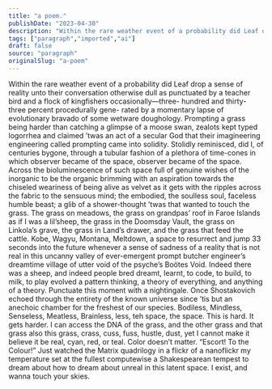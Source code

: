 ```yaml
---
title: "a poem."
publishDate: "2023-04-30"
description: "Within the rare weather event of a probability did Leaf drop a sense of reality unto their conversation otherwise dull as punctuated by a teacher bir......"
tags: ["paragraph","imported","ai"]
draft: false
source: "paragraph"
originalSlug: "a-poem"
---
```


Within the rare weather event of a probability did Leaf drop a sense of reality unto their conversation otherwise dull as punctuated by a teacher bird and a flock of kingfishers occasionally—three- hundred and thirty-three percent procedurally gene- rated by a momentary lapse of evolutionary bravado of some wetware doughology. Prompting a grass being harder than catching a glimpse of a moose swan, zealots kept typed logorrhea and claimed ’twas an act of a secular God that their imagineering engineering called prompting came into solidity. Stolidly reminisced, did I, of centuries bygone, through a tubular fashion of a plethora of time-cones in which observer became of the space, observer became of the space. Across the bioluminescence of such space full of genuine wishes of the inorganic to be the organic brimming with an aspiration towards the chiseled weariness of being alive as velvet as it gets with the ripples across the fabric to the sensuous mind; the embodied, the soulless soul, faceless humble beast; a glib of a shower-thought ’twas that wanted to touch the grass. The grass on meadows, the grass on grandpas’ roof in Faroe Islands as if I was a lil’sheep, the grass in the Doomsday Vault, the grass on Linkola’s grave, the grass in Land’s drawer, and the grass that feed the cattle. Kobe, Wagyu, Montana, Meltdown, a space to resurrect and jump 33 seconds into the future whenever a sense of sadness of a reality that is not real in this uncanny valley of ever-emergent prompt butcher engineer’s dreamtime village of utter void of the psyche’s Boötes Void. Indeed there was a sheep, and indeed people bred dreamt, learnt, to code, to build, to milk, to play evolved a pattern thinking, a theory of everything, and anything of a theory. Punctuate this moment with a nightingale. Once Shostakovich echoed through the entirety of the known universe since ’tis but an anechoic chamber for the freshest of our species. Bodiless, Mindless, Senseless, Meatless, Brainless, less, teh space, the space. This is hard. It gets harder. I can access the DNA of the grass, and the other grass and that grass also this grass, crass, cuss, fuss, hustle, dust, yet I cannot make it believe it be real, cyan, red, or teal. Color doesn’t matter. “Escort! To the Colour!” Just watched the Matrix quadrilogy in a flickr of a nanoflickr my temperature set at the fullest computewise a Shakespearean tempest to dream about how to dream about unreal in this latent space. I exist, and wanna touch your skies.